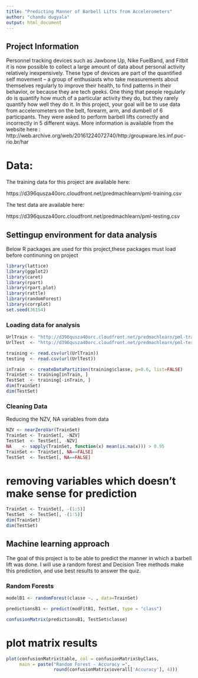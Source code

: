 ```yaml
---
title: "Predicting Manner of Barbell Lifts from Accelerometers"
author: "chandu dugyala"
output: html_document
---
```


## Project Information

Personnel tracking devices such as Jawbone Up, Nike FuelBand, and Fitbit it is now possible to collect a large amount of data about personal activity relatively inexpensively. These type of devices are part of the quantified self movement – a group of enthusiasts who take measurements about themselves regularly to improve their health, to find patterns in their behavior, or because they are tech geeks. One thing that people regularly do is quantify how much of a particular activity they do, but they rarely quantify how well they do it. In this project, your goal will be to use data from accelerometers on the belt, forearm, arm, and dumbell of 6 participants. They were asked to perform barbell lifts correctly and incorrectly in 5 different ways. More information is available from the website here : http://web.archive.org/web/20161224072740/http:/groupware.les.inf.puc-rio.br/har

# Data:

The training data for this project are available here:

https://d396qusza40orc.cloudfront.net/predmachlearn/pml-training.csv

The test data are available here:

https://d396qusza40orc.cloudfront.net/predmachlearn/pml-testing.csv



## Settingup environment for data analysis

Below R packages are used for this project,these packages must load before continuning on project 

```r
library(lattice)
library(ggplot2)
library(caret)
library(rpart)
library(rpart.plot)
library(rattle)
library(randomForest)
library(corrplot)
set.seed(36154)
```


### Loading data for analysis


```r
UrlTrain <- "http://d396qusza40orc.cloudfront.net/predmachlearn/pml-training.csv"
UrlTest  <- "http://d396qusza40orc.cloudfront.net/predmachlearn/pml-testing.csv"

training <- read.csv(url(UrlTrain))
testing  <- read.csv(url(UrlTest))

inTrain  <- createDataPartition(training$classe, p=0.6, list=FALSE)
TrainSet <- training[inTrain, ]
TestSet  <- training[-inTrain, ]
dim(TrainSet)
dim(TestSet)
```
### Cleaning Data

Reducing the NZV, NA variables from data

```r
NZV <- nearZeroVar(TrainSet)
TrainSet <- TrainSet[, -NZV]
TestSet  <- TestSet[, -NZV]
NA    <- sapply(TrainSet, function(x) mean(is.na(x))) > 0.95
TrainSet <- TrainSet[, NA==FALSE]
TestSet  <- TestSet[, NA==FALSE]
```
# removing variables which doesn't make sense for prediction

```r
TrainSet <- TrainSet[, -(1:5)]
TestSet  <- TestSet[, -(1:5)]
dim(TrainSet)
dim(TestSet)
```




## Machine learning approach

The goal of this project is to be able to predict the manner in which a barbell lift was done. I will use a random forest and Decision Tree methods make this prediction, and use best results to answer the quiz. 

### Random Forests

```r
modelB1 <- randomForest(classe ~. , data=TrainSet)
```
```r
predictionsB1 <- predict(modFitB1, TestSet, type = "class")
```
```r
confusionMatrix(predictionsB1, TestSet$classe)
```
# plot matrix results
```r
plot(confusionMatrix$table, col = confusionMatrix$byClass, 
     main = paste("Random Forest - Accuracy =",
                  round(confusionMatrix$overall['Accuracy'], 4)))
```


                  
